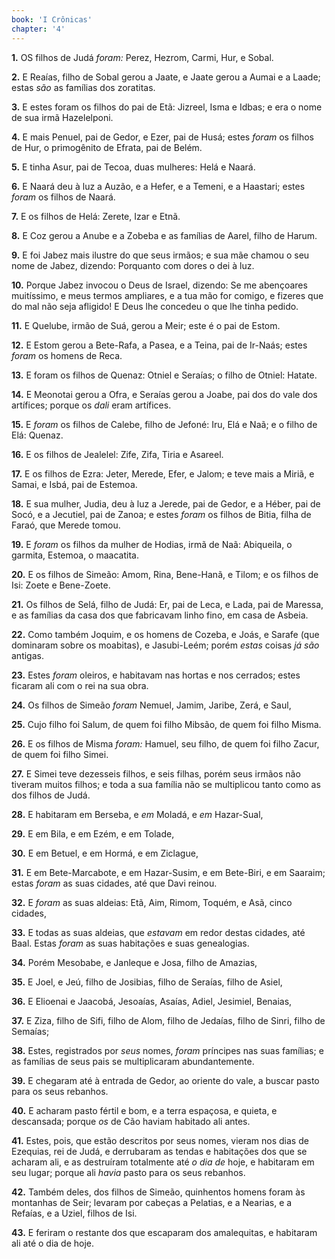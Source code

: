```yaml
---
book: 'I Crônicas'
chapter: '4'
---
```


**1.** OS filhos de Judá *foram:* Perez, Hezrom, Carmi, Hur, e Sobal.

**2.** E Reaías, filho de Sobal gerou a Jaate, e Jaate gerou a Aumai e a Laade; estas *são* as famílias dos zoratitas.

**3.** E estes foram os filhos do pai de Etã: Jizreel, Isma e Idbas; e era o nome de sua irmã Hazelelponi.

**4.** E mais Penuel, pai de Gedor, e Ezer, pai de Husá; estes *foram* os filhos de Hur, o primogênito de Efrata, pai de Belém.

**5.** E tinha Asur, pai de Tecoa, duas mulheres: Helá e Naará.

**6.** E Naará deu à luz a Auzão, e a Hefer, e a Temeni, e a Haastari; estes *foram* os filhos de Naará.

**7.** E os filhos de Helá: Zerete, Izar e Etnã.

**8.** E Coz gerou a Anube e a Zobeba e as famílias de Aarel, filho de Harum.

**9.** E foi Jabez mais ilustre do que seus irmãos; e sua mãe chamou o seu nome de Jabez, dizendo: Porquanto com dores o dei à luz.

**10.** Porque Jabez invocou o Deus de Israel, dizendo: Se me abençoares muitíssimo, e meus termos ampliares, e a tua mão for comigo, e fizeres que do mal não seja afligido! E Deus lhe concedeu o que lhe tinha pedido.

**11.** E Quelube, irmão de Suá, gerou a Meir; este é o pai de Estom.

**12.** E Estom gerou a Bete-Rafa, a Pasea, e a Teina, pai de Ir-Naás; estes *foram* os homens de Reca.

**13.** E foram os filhos de Quenaz: Otniel e Seraías; o filho de Otniel: Hatate.

**14.** E Meonotai gerou a Ofra, e Seraías gerou a Joabe, pai dos do vale dos artífices; porque os *dali* eram artífices.

**15.** E *foram* os filhos de Calebe, filho de Jefoné: Iru, Elá e Naã; e o filho de Elá: Quenaz.

**16.** E os filhos de Jealelel: Zife, Zifa, Tiria e Asareel.

**17.** E os filhos de Ezra: Jeter, Merede, Efer, e Jalom; e teve mais a Miriã, e Samai, e Isbá, pai de Estemoa.

**18.** E sua mulher, Judia, deu à luz a Jerede, pai de Gedor, e a Héber, pai de Socó, e a Jecutiel, pai de Zanoa; e estes *foram* os filhos de Bitia, filha de Faraó, que Merede tomou.

**19.** E *foram* os filhos da mulher de Hodias, irmã de Naã: Abiqueila, o garmita, Estemoa, o maacatita.

**20.** E os filhos de Simeão: Amom, Rina, Bene-Hanã, e Tilom; e os filhos de Isi: Zoete e Bene-Zoete.

**21.** Os filhos de Selá, filho de Judá: Er, pai de Leca, e Lada, pai de Maressa, e as famílias da casa dos que fabricavam linho fino, em casa de Asbeia.

**22.** Como também Joquim, e os homens de Cozeba, e Joás, e Sarafe (que dominaram sobre os moabitas), e Jasubi-Leém; porém *estas* coisas *já são* antigas.

**23.** Estes *foram* oleiros, e habitavam nas hortas e nos cerrados; estes ficaram ali com o rei na sua obra.

**24.** Os filhos de Simeão *foram* Nemuel, Jamim, Jaribe, Zerá, e Saul,

**25.** Cujo filho foi Salum, de quem foi filho Mibsão, de quem foi filho Misma.

**26.** E os filhos de Misma *foram:* Hamuel, seu filho, de quem foi filho Zacur, de quem foi filho Simei.

**27.** E Simei teve dezesseis filhos, e seis filhas, porém seus irmãos não tiveram muitos filhos; e toda a sua família não se multiplicou tanto como as dos filhos de Judá.

**28.** E habitaram em Berseba, e *em* Moladá, e *em* Hazar-Sual,

**29.** E em Bila, e em Ezém, e em Tolade,

**30.** E em Betuel, e em Hormá, e em Ziclague,

**31.** E em Bete-Marcabote, e em Hazar-Susim, e em Bete-Biri, e em Saaraim; estas *foram* as suas cidades, até que Davi reinou.

**32.** E *foram* as suas aldeias: Etã, Aim, Rimom, Toquém, e Asã, cinco cidades,

**33.** E todas as suas aldeias, que *estavam* em redor destas cidades, até Baal. Estas *foram* as suas habitações e suas genealogias.

**34.** Porém Mesobabe, e Janleque e Josa, filho de Amazias,

**35.** E Joel, e Jeú, filho de Josibias, filho de Seraías, filho de Asiel,

**36.** E Elioenai e Jaacobá, Jesoaías, Asaías, Adiel, Jesimiel, Benaias,

**37.** E Ziza, filho de Sifi, filho de Alom, filho de Jedaías, filho de Sinri, filho de Semaías;

**38.** Estes, registrados por *seus* nomes, *foram* príncipes nas suas famílias; e as famílias de seus pais se multiplicaram abundantemente.

**39.** E chegaram até à entrada de Gedor, ao oriente do vale, a buscar pasto para os seus rebanhos.

**40.** E acharam pasto fértil e bom, e a terra espaçosa, e quieta, e descansada; porque *os* de Cão haviam habitado ali antes.

**41.** Estes, pois, que estão descritos por seus nomes, vieram nos dias de Ezequias, rei de Judá, e derrubaram as tendas e habitações dos que se acharam ali, e as destruíram totalmente até *o dia de* hoje, e habitaram em seu lugar; porque ali *havia* pasto para os seus rebanhos.

**42.** Também deles, dos filhos de Simeão, quinhentos homens foram às montanhas de Seir; levaram por cabeças a Pelatias, e a Nearias, e a Refaías, e a Uziel, filhos de Isi.

**43.** E feriram o restante dos que escaparam dos amalequitas, e habitaram ali até o dia de hoje.